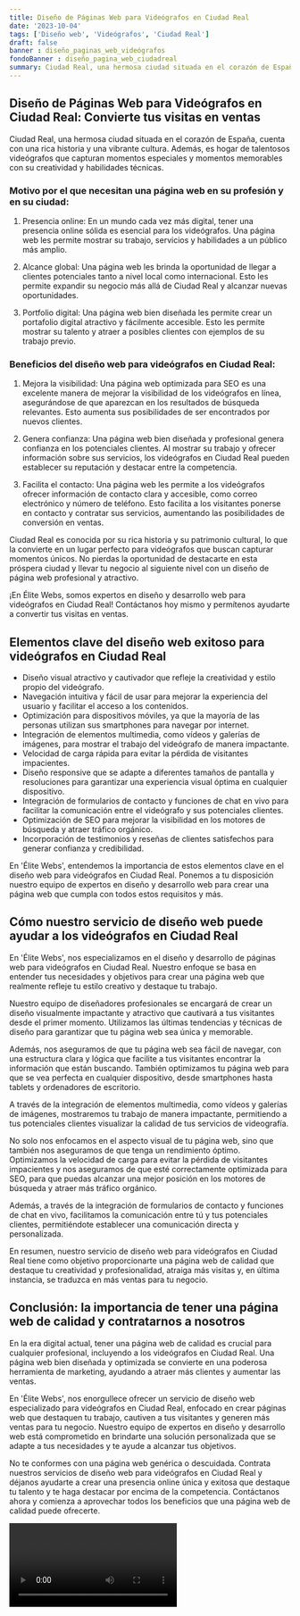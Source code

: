 ```yaml
---
title: Diseño de Páginas Web para Videógrafos en Ciudad Real
date: '2023-10-04'
tags: ['Diseño web', 'Videógrafos', 'Ciudad Real']
draft: false
banner : diseño_paginas_web_videógrafos
fondoBanner : diseño_pagina_web_ciudadreal
summary: Ciudad Real, una hermosa ciudad situada en el corazón de España, cuenta con una rica historia y una vibrante cultura. Además, es hogar de talentosos videógrafos que capturan momentos especiales y momentos memorables con su creatividad y habilidades técnicas.
---
```


## Diseño de Páginas Web para Videógrafos en Ciudad Real: Convierte tus visitas en ventas

Ciudad Real, una hermosa ciudad situada en el corazón de España, cuenta con una rica historia y una vibrante cultura. Además, es hogar de talentosos videógrafos que capturan momentos especiales y momentos memorables con su creatividad y habilidades técnicas.

### Motivo por el que necesitan una página web en su profesión y en su ciudad:

1. Presencia online: En un mundo cada vez más digital, tener una presencia online sólida es esencial para los videógrafos. Una página web les permite mostrar su trabajo, servicios y habilidades a un público más amplio.

2. Alcance global: Una página web les brinda la oportunidad de llegar a clientes potenciales tanto a nivel local como internacional. Esto les permite expandir su negocio más allá de Ciudad Real y alcanzar nuevas oportunidades.

3. Portfolio digital: Una página web bien diseñada les permite crear un portafolio digital atractivo y fácilmente accesible. Esto les permite mostrar su talento y atraer a posibles clientes con ejemplos de su trabajo previo.

### Beneficios del diseño web para videógrafos en Ciudad Real:

1. Mejora la visibilidad: Una página web optimizada para SEO es una excelente manera de mejorar la visibilidad de los videógrafos en línea, asegurándose de que aparezcan en los resultados de búsqueda relevantes. Esto aumenta sus posibilidades de ser encontrados por nuevos clientes.

2. Genera confianza: Una página web bien diseñada y profesional genera confianza en los potenciales clientes. Al mostrar su trabajo y ofrecer información sobre sus servicios, los videógrafos en Ciudad Real pueden establecer su reputación y destacar entre la competencia.

3. Facilita el contacto: Una página web les permite a los videógrafos ofrecer información de contacto clara y accesible, como correo electrónico y número de teléfono. Esto facilita a los visitantes ponerse en contacto y contratar sus servicios, aumentando las posibilidades de conversión en ventas.

Ciudad Real es conocida por su rica historia y su patrimonio cultural, lo que la convierte en un lugar perfecto para videógrafos que buscan capturar momentos únicos. No pierdas la oportunidad de destacarte en esta próspera ciudad y llevar tu negocio al siguiente nivel con un diseño de página web profesional y atractivo.

¡En Élite Webs, somos expertos en diseño y desarrollo web para videógrafos en Ciudad Real! Contáctanos hoy mismo y permítenos ayudarte a convertir tus visitas en ventas.

<GifSeo />

<Cta />

## Elementos clave del diseño web exitoso para videógrafos en Ciudad Real

- Diseño visual atractivo y cautivador que refleje la creatividad y estilo propio del videógrafo.
- Navegación intuitiva y fácil de usar para mejorar la experiencia del usuario y facilitar el acceso a los contenidos.
- Optimización para dispositivos móviles, ya que la mayoría de las personas utilizan sus smartphones para navegar por internet.
- Integración de elementos multimedia, como vídeos y galerías de imágenes, para mostrar el trabajo del videógrafo de manera impactante.
- Velocidad de carga rápida para evitar la pérdida de visitantes impacientes.
- Diseño responsive que se adapte a diferentes tamaños de pantalla y resoluciones para garantizar una experiencia visual óptima en cualquier dispositivo.
- Integración de formularios de contacto y funciones de chat en vivo para facilitar la comunicación entre el videógrafo y sus potenciales clientes.
- Optimización de SEO para mejorar la visibilidad en los motores de búsqueda y atraer tráfico orgánico.
- Incorporación de testimonios y reseñas de clientes satisfechos para generar confianza y credibilidad.

En 'Élite Webs', entendemos la importancia de estos elementos clave en el diseño web para videógrafos en Ciudad Real. Ponemos a tu disposición nuestro equipo de expertos en diseño y desarrollo web para crear una página web que cumpla con todos estos requisitos y más.

## Cómo nuestro servicio de diseño web puede ayudar a los videógrafos en Ciudad Real

En 'Élite Webs', nos especializamos en el diseño y desarrollo de páginas web para videógrafos en Ciudad Real. Nuestro enfoque se basa en entender tus necesidades y objetivos para crear una página web que realmente refleje tu estilo creativo y destaque tu trabajo.

Nuestro equipo de diseñadores profesionales se encargará de crear un diseño visualmente impactante y atractivo que cautivará a tus visitantes desde el primer momento. Utilizamos las últimas tendencias y técnicas de diseño para garantizar que tu página web sea única y memorable.

Además, nos aseguramos de que tu página web sea fácil de navegar, con una estructura clara y lógica que facilite a tus visitantes encontrar la información que están buscando. También optimizamos tu página web para que se vea perfecta en cualquier dispositivo, desde smartphones hasta tablets y ordenadores de escritorio.

A través de la integración de elementos multimedia, como vídeos y galerías de imágenes, mostraremos tu trabajo de manera impactante, permitiendo a tus potenciales clientes visualizar la calidad de tus servicios de videografía.

No solo nos enfocamos en el aspecto visual de tu página web, sino que también nos aseguramos de que tenga un rendimiento óptimo. Optimizamos la velocidad de carga para evitar la pérdida de visitantes impacientes y nos aseguramos de que esté correctamente optimizada para SEO, para que puedas alcanzar una mejor posición en los motores de búsqueda y atraer más tráfico orgánico.

Además, a través de la integración de formularios de contacto y funciones de chat en vivo, facilitamos la comunicación entre tú y tus potenciales clientes, permitiéndote establecer una comunicación directa y personalizada.

En resumen, nuestro servicio de diseño web para videógrafos en Ciudad Real tiene como objetivo proporcionarte una página web de calidad que destaque tu creatividad y profesionalidad, atraiga más visitas y, en última instancia, se traduzca en más ventas para tu negocio.

## Conclusión: la importancia de tener una página web de calidad y contratarnos a nosotros

En la era digital actual, tener una página web de calidad es crucial para cualquier profesional, incluyendo a los videógrafos en Ciudad Real. Una página web bien diseñada y optimizada se convierte en una poderosa herramienta de marketing, ayudando a atraer más clientes y aumentar las ventas.

En 'Élite Webs', nos enorgullece ofrecer un servicio de diseño web especializado para videógrafos en Ciudad Real, enfocado en crear páginas web que destaquen tu trabajo, cautiven a tus visitantes y generen más ventas para tu negocio. Nuestro equipo de expertos en diseño y desarrollo web está comprometido en brindarte una solución personalizada que se adapte a tus necesidades y te ayude a alcanzar tus objetivos.

No te conformes con una página web genérica o descuidada. Contrata nuestros servicios de diseño web para videógrafos en Ciudad Real y déjanos ayudarte a crear una presencia online única y exitosa que destaque tu talento y te haga destacar por encima de la competencia. Contáctanos ahora y comienza a aprovechar todos los beneficios que una página web de calidad puede ofrecerte.

<Video />

<CtaBot job='Videógrafos' city='Ciudad Real'/>

<Gmaps query='Ciudad Real+españa+maps' />